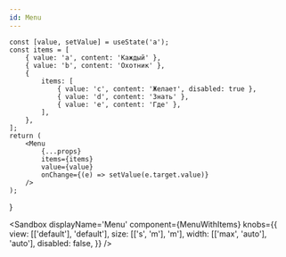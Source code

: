 ```yaml
---
id: Menu
---
```



    const [value, setValue] = useState('a');
    const items = [
        { value: 'a', content: 'Каждый' },
        { value: 'b', content: 'Охотник' },
        {
            items: [
                { value: 'c', content: 'Желает', disabled: true },
                { value: 'd', content: 'Знать' },
                { value: 'e', content: 'Где' },
            ],
        },
    ];
    return (
        <Menu
            {...props}
            items={items}
            value={value}
            onChange={(e) => setValue(e.target.value)}
        />
    );
}

<Sandbox
    displayName='Menu'
    component={MenuWithItems}
    knobs={{
        view: [['default'], 'default'],
        size: [['s', 'm'], 'm'],
        width: [['max', 'auto'], 'auto'],
        disabled: false,
    }}
/>